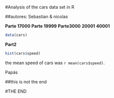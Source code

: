 #Analysis of the cars data set in R


##autores: Sebastian & nicolas





**Parte 17000** **Parte 19999** **Parte3000** **20001** **40001**


  
  ```r
data(cars)
```

**Part2**
  
  ```r
hist(cars$speed)
```

the mean speed of cars was `r mean(cars$speed)`.


Papás

##this is not the end

#THE END 
